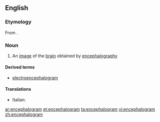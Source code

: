 ==English==

===Etymology===
From {{confix|encephal|gram}}.

===Noun===
{{en-noun}}

# {{medicine}} An [[image]] of the [[brain]] obtained by [[encephalography]]

====Derived terms====
* [[electroencephalogram]]

====Translations====
{{trans-top|an image of the brain obtained by encephalography}}
* Italian: {{t-|it|encefalogramma|m}}
{{trans-mid}}
{{trans-bottom}}

[[ar:encephalogram]]
[[et:encephalogram]]
[[ta:encephalogram]]
[[vi:encephalogram]]
[[zh:encephalogram]]